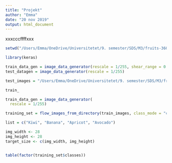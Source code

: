 ```yaml
---
title: "Projekt"
author: "Emma"
date: "20 nov 2019"
output: html_document
---
```

xxxcccffffxxx
```r
setwd("/Users/Emma/OneDrive/Universitetet/9. semester/SDS/M3/fruits-360_dataset/fruits-360/")
```

```r
library(keras)
```


```r
train_data_gen = image_data_generator(rescale = 1/255, shear_range = 0.2, zoom_range = 0.2)
test_datagen = image_data_generator(rescale = 1/255)
```



```r
test_images = "/Users/Emma/OneDrive/Universitetet/9. semester/SDS/M3/fruits-360_dataset/fruits-360/Test/"

train_

train_data_gen = image_data_generator(
  rescale = 1/255)

training_set = flow_images_from_directory(train_images, class_mode = "categorical", classes = list, target_size = target_size, train_data_gen)

list = c("Kiwi", "Banana", "Apricot", "Avocado")

img_width <- 28
img_height <- 28
target_size <- c(img_width, img_height)


table(factor(training_set$classes))
```


